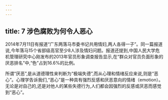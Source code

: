 ```yaml
---
---
---
```

title: 7 涉色腐败为何令人恶心
---



2014年7月11日有报道“广东两落马市委书记共用情妇,两人各得一子”。同一篇报道说,今年落马15个省部级高官至少8人涉及情妇问题。报道还提到,中国人民大学危机管理研究中心刚发布的2013年官员形象调查报告显示,在“群众对官员负面形象的厌恶排名”中,“色”占到16.6%的比例。

所谓“厌恶”,是从道德理性来判断为“极端失德”,而从心理和情绪反应来说,则是“恶心”。心理学告诉我们,“恶心”是一种具有强烈反感和厌恶意向的情绪（emotion）。无论是对自己的,还是对他人的某些失德行为,人们都会因强烈的反感或厌恶而感觉到“恶心”。